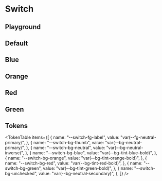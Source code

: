 



<Meta title="Switch" of={SwitchStories} />

# Switch

<ThemeSelect />

## Playground

<Canvas of={SwitchStories.Default} />
<Controls />

## Default

<Canvas of={SwitchStories.Color_Default} />

## Blue

<Canvas of={SwitchStories.Color_Blue} />

## Orange

<Canvas of={SwitchStories.Color_Orange} />

## Red

<Canvas of={SwitchStories.Color_Red} />

## Green

<Canvas of={SwitchStories.Color_Green} />

## Tokens

<TokenTable
  items={[
    {
      name: "--switch-fg-label",
      value: "var(--fg-neutral-primary)",
    },
    {
      name: "--switch-bg-thumb",
      value: "var(--bg-neutral-primary)",
    },
    {
      name: "--switch-bg-neutral",
      value: "var(--bg-neutral-inverse)",
    },
    {
      name: "--switch-bg-blue",
      value: "var(--bg-tint-blue-bold)",
    },
    {
      name: "--switch-bg-orange",
      value: "var(--bg-tint-orange-bold)",
    },
    {
      name: "--switch-bg-red",
      value: "var(--bg-tint-red-bold)",
    },
    {
      name: "--switch-bg-green",
      value: "var(--bg-tint-green-bold)",
    },
    {
      name: "--switch-bg-unchecked",
      value: "var(--bg-neutral-secondary)",
    },
  ]}
/>

<Toaster className="sb-unstyled" position="bottom-right" />
